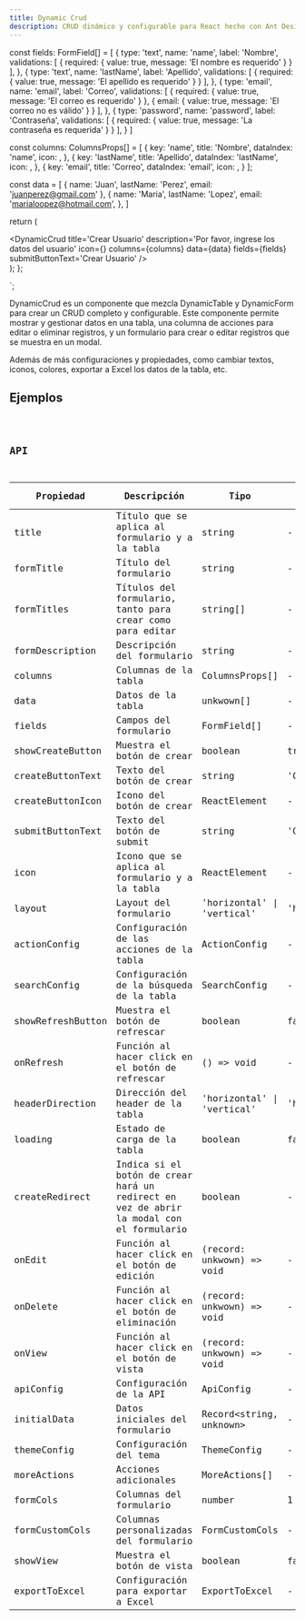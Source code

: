 ```yaml
---
title: Dynamic Crud
description: CRUD dinámico y configurable para React hecho con Ant Design.
---
```



  const fields: FormField[] = [
    {
      type: 'text',
      name: 'name',
      label: 'Nombre',
      validations: [
        {
          required: {
            value: true,
            message: 'El nombre es requerido'
          }
        }
      ],
    },
    {
      type: 'text',
      name: 'lastName',
      label: 'Apellido',
      validations: [
        {
          required: {
            value: true,
            message: 'El apellido es requerido'
          }
        }
      ],
    },
    {
      type: 'email',
      name: 'email',
      label: 'Correo',
      validations: [
        {
          required: {
            value: true,
            message: 'El correo es requerido'
          }
        },
        {
          email: {
            value: true,
            message: 'El correo no es válido'
          }
        }
      ],
    },
    {
      type: 'password',
      name: 'password',
      label: 'Contraseña',
      validations: [
        {
          required: {
            value: true,
            message: 'La contraseña es requerida'
          }
        }
      ],
    }
  ]

  const columns: ColumnsProps[] = [
    {
      key: 'name',
      title: 'Nombre',
      dataIndex: 'name',
      icon: <FaUser />,
    },
    {
      key: 'lastName',
      title: 'Apellido',
      dataIndex: 'lastName',
      icon: <FaUser />,
    },
    {
      key: 'email',
      title: 'Correo',
      dataIndex: 'email',
      icon: <FaUser />,
    }
  ];

  const data = [
    {
      name: 'Juan',
      lastName: 'Perez',
      email: 'juanperez@gmail.com'
    },
    {
      name: 'Maria',
      lastName: 'Lopez',
      email: 'marialoopez@hotmail.com',
    },
  ]

  return (
    <div>
      <DynamicCrud
        title='Crear Usuario'
        description='Por favor, ingrese los datos del usuario'
        icon={<FaUser />}
        columns={columns}
        data={data}
        fields={fields}
        submitButtonText='Crear Usuario'
      />
    </div>
  );
};

`;

DynamicCrud es un componente que mezcla DynamicTable y DynamicForm para crear un CRUD completo y configurable. 
Este componente permite mostrar y gestionar datos en una tabla, una columna de acciones para editar o eliminar registros,
y un formulario para crear o editar registros que se muestra en un modal.

Además de más configuraciones y propiedades, como cambiar textos, iconos, colores, exportar a Excel los datos de la tabla, etc.

## Ejemplos
<Code title={fileName} lang="tsx" code={code} />

## API

| Propiedad | Descripción | Tipo | Valor por defecto | Opcional |
| --- | --- | --- | --- | --- |
| title | Título que se aplica al formulario y a la tabla | string | - | No |
| formTitle | Título del formulario | string | - | Sí |
| formTitles | Títulos del formulario, tanto para crear como para editar | string[] | - | Sí |
| formDescription | Descripción del formulario | string | - | Sí |
| columns | Columnas de la tabla | ColumnsProps[] | - | No |
| data | Datos de la tabla | unkwown[] | - | No |
| fields | Campos del formulario | FormField[] | - | No |
| showCreateButton | Muestra el botón de crear | boolean | true | Sí |
| createButtonText | Texto del botón de crear | string | 'Crear' | Sí |
| createButtonIcon | Icono del botón de crear | ReactElement | - | Sí |
| submitButtonText | Texto del botón de submit | string | 'Guardar' | Sí |
| icon | Icono que se aplica al formulario y a la tabla | ReactElement | - | Sí |
| layout | Layout del formulario | 'horizontal' \| 'vertical' | 'horizontal' | Sí |
| actionConfig | Configuración de las acciones de la tabla | ActionConfig | - | Sí |
| searchConfig | Configuración de la búsqueda de la tabla | SearchConfig | - | Sí |
| showRefreshButton | Muestra el botón de refrescar | boolean | false | Sí |
| onRefresh | Función al hacer click en el botón de refrescar | () => void | - | Sí |
| headerDirection | Dirección del header de la tabla | 'horizontal' \| 'vertical' | 'horizontal' | Sí |
| loading | Estado de carga de la tabla | boolean | false | Sí |
| createRedirect | Indica si el botón de crear hará un redirect en vez de abrir la modal con el formulario | boolean | - | Sí |
| onEdit | Función al hacer click en el botón de edición | (record: unkwown) => void | - | Sí |
| onDelete | Función al hacer click en el botón de eliminación | (record: unkwown) => void | - | Sí |
| onView | Función al hacer click en el botón de vista | (record: unkwown) => void | - | Sí |
| apiConfig | Configuración de la API | ApiConfig | - | Sí |
| initialData | Datos iniciales del formulario | Record&lt;string&#44; unknown&gt; | - | Sí |
| themeConfig | Configuración del tema | ThemeConfig | - | Sí |
| moreActions | Acciones adicionales | MoreActions[] | - | Sí |
| formCols | Columnas del formulario | number | 1 | Sí |
| formCustomCols | Columnas personalizadas del formulario | FormCustomCols | - | Sí |
| showView | Muestra el botón de vista | boolean | false | Sí |
| exportToExcel | Configuración para exportar a Excel | ExportToExcel | - | Sí |